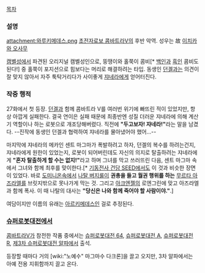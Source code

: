 [[목차]] 

=== 설명 === 
attachment:와루키메데스.png
[[초전자로보 콤바트라V]]의 후반 악역. 성우는 故 [[이치카와 오사무]]

[[캠벨]]성에서 파견된 오리지널 캠벨성인으로, 뚱땡이와 홀쭉이 콤비[* [[백인]]과 [[흑인]] 콤비도 된다!] 중 홀쭉이 포지션으로 힘보다는 머리로 해결하려는 타입. 동생인 [[던겔]]과는 의견이 잘 맞지 않아서 자주 툭탁거리다가 사이좋게 [[쟈네라]]에게 얻어터진다. 

=== 작중 행적 === 
27화에서 첫 등장. [[던겔]]과 함께 콤바트라 V를 여러번 위기에 빠뜨린 적이 있었지만, 항상 아깝게 실패한다. 결국 연이은 실패 때문에 최종반엔 성질 더러운 쟈네라에 의해 계산기 역할이나 하는 로봇으로 개조당해버렸다. 직전에 '''"두고보자! 쟈네라!"'''라는 말을 남겼다. --진작에 동생인 던겔과 협력하여 쟈네라를 물아냈어야 했어...-- 

마지막에 쟈네라의 메카인 센트 마그마가 폭발하려고 하자, 던겔의 복수를 하려는건지, 쟈네라에게 원한이 있었는지, 로봇이 되어버린데도 자신의 의지로 탈출하려는 쟈네라에게 '''"혼자 탈출하게 할 수는 없지!"'''라고 하며 그녀를 막고 쓰러뜨린 다음, 센트 마그마 속에서 그녀와 함께 최후를 맞이한다.[* [[기동전사 건담 SEED]]에서도 이 것과 비슷한 장면이 있었다. 바로 [[도미니온]]속에서  [[나탈 버지룰]]이 '''권총을 들고 월권 행위를 하는''' [[무르타 아즈라엘]]를 브릿지밖으로 못나가게 막는 것. 그리고 [[아크엔젤]]의 로엔그린에 맞고 아즈라엘과 함께 폭사. 이 때 나탈의 대사는 '''"당신은 나와 함께 죽어야 할 사람이야."'''.] 

여담이지만 이름의 유래는 [[아르키메데스]]인 걸로 추정된다. 

=== [[슈퍼로봇대전]]에서 === 
[[콤바트라V]]가 참전한 작품 중에서는 [[슈퍼로봇대전 64]], [[슈퍼로봇대전 A]], [[슈퍼로봇대전 R]], [[제3차 슈퍼로봇대전 알파]]에서 출석. 

등장할 때마다 거의 [wiki:"노예수" 마그마수 다크론]을 끌고 오지만, 3차 알파에서는 아예 전용 지휘함까지 끌고 온다. 
